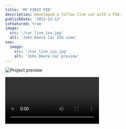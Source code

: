 ```yaml
---
title: 'MY FIRST PID'
description: Developed a follow line car with a PID.
publishDate: '2022-12-12'
isFeatured: true
image:
  src: '/car_line_iso.jpg'
  alt: 'John Deere Car ISO view'
seo:
  image:
    src: '/car_line_iso.jpg'
    alt: 'John Deere Car preview'
---
```


![Project preview](/car_line_iso.jpg)

<video
  src="/car_line_video.mp4"
  controls
  class="rounded-xl shadow-lg max-w-3xl mx-auto my-6"
/>
